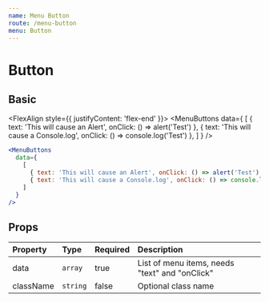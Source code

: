 ```yaml
---
name: Menu Button
route: /menu-button
menu: Button
---
```


# Button


## Basic

<FlexAlign style={{ justifyContent: 'flex-end' }}>
  <MenuButtons
    data={
      [
        { text: 'This will cause an Alert', onClick: () => alert('Test') },
        { text: 'This will cause a Console.log', onClick: () => console.log('Test') },
      ]
    }
  />
  
</FlexAlign>

```jsx
<MenuButtons
  data={
    [
      { text: 'This will cause an Alert', onClick: () => alert('Test') },
      { text: 'This will cause a Console.log', onClick: () => console.log('Test') },
    ]
  }
/>
```

## Props


| Property | Type | Required | Description |
| :------- | :--- | :------- | :---------- |
| data    | `array` | true   | List of menu items, needs "text" and "onClick" |
| className    | `string` | false   | Optional class name |

